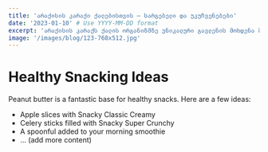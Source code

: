 ```yaml
---
title: 'არაქისის კარაქი ქალებისთვის – სარგებელი და უკუჩვენებები'
date: '2023-01-10' # Use YYYY-MM-DD format
excerpt: 'არაქისის კარაქს ქალის ორგანიზმზე უნიკალური გავლენის მოხდენა შეუძლია. თუკი ამ სასარგებლო პროდუქტს რეგულარულად მიიღებთ, შეგიძლიათ,'
image: '/images/blog/123-768x512.jpg' 
---
```


# Healthy Snacking Ideas

Peanut butter is a fantastic base for healthy snacks. Here are a few ideas:

*   Apple slices with Snacky Classic Creamy
*   Celery sticks filled with Snacky Super Crunchy
*   A spoonful added to your morning smoothie
*   ... (add more content)
